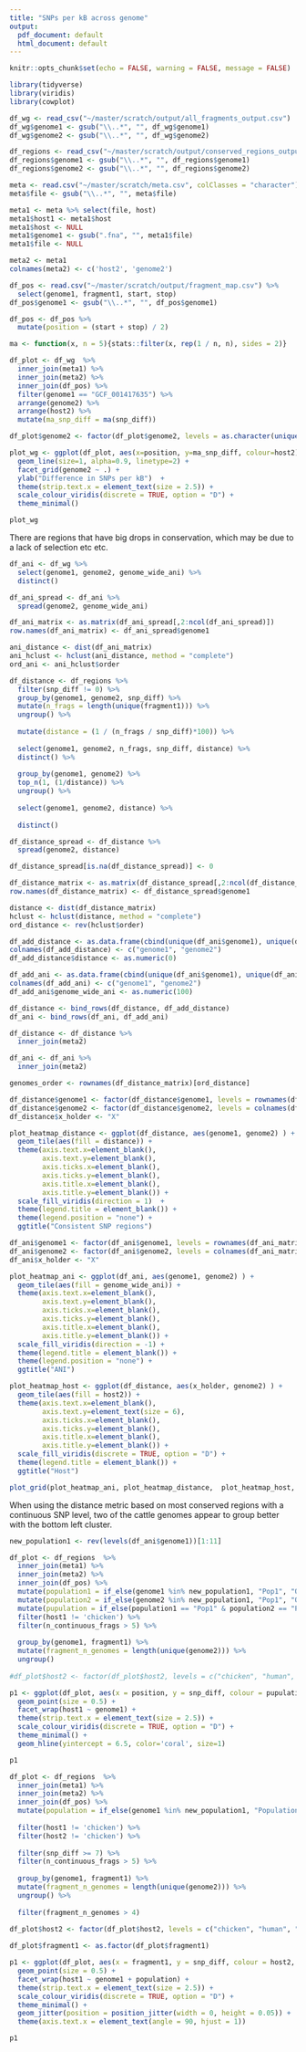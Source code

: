 ```yaml
---
title: "SNPs per kB across genome"
output:
  pdf_document: default
  html_document: default
---
```


```r
knitr::opts_chunk$set(echo = FALSE, warning = FALSE, message = FALSE)
```

```r
library(tidyverse)
library(viridis)
library(cowplot)
```

```r
df_wg <- read_csv("~/master/scratch/output/all_fragments_output.csv")
df_wg$genome1 <- gsub("\\..*", "", df_wg$genome1)
df_wg$genome2 <- gsub("\\..*", "", df_wg$genome2)

df_regions <- read_csv("~/master/scratch/output/conserved_regions_output.csv")
df_regions$genome1 <- gsub("\\..*", "", df_regions$genome1)
df_regions$genome2 <- gsub("\\..*", "", df_regions$genome2)
```

```r
meta <- read.csv("~/master/scratch/meta.csv", colClasses = "character")
meta$file <- gsub("\\..*", "", meta$file)

meta1 <- meta %>% select(file, host)
meta1$host1 <- meta1$host
meta1$host <- NULL
meta1$genome1 <- gsub(".fna", "", meta1$file)
meta1$file <- NULL

meta2 <- meta1
colnames(meta2) <- c('host2', 'genome2')

df_pos <- read.csv("~/master/scratch/output/fragment_map.csv") %>%
  select(genome1, fragment1, start, stop)
df_pos$genome1 <- gsub("\\..*", "", df_pos$genome1)

df_pos <- df_pos %>%
  mutate(position = (start + stop) / 2)
```

```r
ma <- function(x, n = 5){stats::filter(x, rep(1 / n, n), sides = 2)}

df_plot <- df_wg  %>%
  inner_join(meta1) %>%
  inner_join(meta2) %>%
  inner_join(df_pos) %>%
  filter(genome1 == "GCF_001417635") %>%
  arrange(genome2) %>%
  arrange(host2) %>%
  mutate(ma_snp_diff = ma(snp_diff)) 

df_plot$genome2 <- factor(df_plot$genome2, levels = as.character(unique(df_plot$genome2)))
```

```r
plot_wg <- ggplot(df_plot, aes(x=position, y=ma_snp_diff, colour=host2)) +
  geom_line(size=1, alpha=0.9, linetype=2) + 
  facet_grid(genome2 ~ .) +
  ylab("Difference in SNPs per kB")  +
  theme(strip.text.x = element_text(size = 2.5)) + 
  scale_colour_viridis(discrete = TRUE, option = "D") +
  theme_minimal()

plot_wg
```

There are regions that have big drops in conservation, which may be due to a lack of selection etc etc. 

```r
df_ani <- df_wg %>%
  select(genome1, genome2, genome_wide_ani) %>%
  distinct()

df_ani_spread <- df_ani %>%
  spread(genome2, genome_wide_ani)

df_ani_matrix <- as.matrix(df_ani_spread[,2:ncol(df_ani_spread)])  
row.names(df_ani_matrix) <- df_ani_spread$genome1

ani_distance <- dist(df_ani_matrix)
ani_hclust <- hclust(ani_distance, method = "complete")
ord_ani <- ani_hclust$order
```

```r
df_distance <- df_regions %>%
  filter(snp_diff != 0) %>%
  group_by(genome1, genome2, snp_diff) %>%
  mutate(n_frags = length(unique(fragment1))) %>%
  ungroup() %>% 
  
  mutate(distance = (1 / (n_frags / snp_diff)*100)) %>%
  
  select(genome1, genome2, n_frags, snp_diff, distance) %>%
  distinct() %>%
  
  group_by(genome1, genome2) %>%
  top_n(1, (1/distance)) %>%
  ungroup() %>%
  
  select(genome1, genome2, distance) %>%
  
  distinct() 

df_distance_spread <- df_distance %>%
  spread(genome2, distance)

df_distance_spread[is.na(df_distance_spread)] <- 0

df_distance_matrix <- as.matrix(df_distance_spread[,2:ncol(df_distance_spread)])  
row.names(df_distance_matrix) <- df_distance_spread$genome1

distance <- dist(df_distance_matrix) 
hclust <- hclust(distance, method = "complete")
ord_distance <- rev(hclust$order)
```

```r
df_add_distance <- as.data.frame(cbind(unique(df_ani$genome1), unique(df_ani$genome1)))
colnames(df_add_distance) <- c("genome1", "genome2")
df_add_distance$distance <- as.numeric(0)

df_add_ani <- as.data.frame(cbind(unique(df_ani$genome1), unique(df_ani$genome1)))
colnames(df_add_ani) <- c("genome1", "genome2")
df_add_ani$genome_wide_ani <- as.numeric(100)

df_distance <- bind_rows(df_distance, df_add_distance)
df_ani <- bind_rows(df_ani, df_add_ani)

df_distance <- df_distance %>%
  inner_join(meta2)

df_ani <- df_ani %>%
  inner_join(meta2)
```

```r
genomes_order <- rownames(df_distance_matrix)[ord_distance]

df_distance$genome1 <- factor(df_distance$genome1, levels = rownames(df_distance_matrix)[ord_distance])
df_distance$genome2 <- factor(df_distance$genome2, levels = colnames(df_distance_matrix)[ord_distance])
df_distance$x_holder <- "X"

plot_heatmap_distance <- ggplot(df_distance, aes(genome1, genome2) ) +
  geom_tile(aes(fill = distance)) +
  theme(axis.text.x=element_blank(),
        axis.text.y=element_blank(),
        axis.ticks.x=element_blank(),
        axis.ticks.y=element_blank(), 
        axis.title.x=element_blank(),
        axis.title.y=element_blank()) +
  scale_fill_viridis(direction = 1)  + 
  theme(legend.title = element_blank()) + 
  theme(legend.position = "none") +
  ggtitle("Consistent SNP regions")

df_ani$genome1 <- factor(df_ani$genome1, levels = rownames(df_ani_matrix)[ord_distance])
df_ani$genome2 <- factor(df_ani$genome2, levels = colnames(df_ani_matrix)[ord_distance])
df_ani$x_holder <- "X"

plot_heatmap_ani <- ggplot(df_ani, aes(genome1, genome2) ) +
  geom_tile(aes(fill = genome_wide_ani)) +
  theme(axis.text.x=element_blank(),
        axis.text.y=element_blank(),
        axis.ticks.x=element_blank(),
        axis.ticks.y=element_blank(), 
        axis.title.x=element_blank(),
        axis.title.y=element_blank()) +
  scale_fill_viridis(direction = -1) + 
  theme(legend.title = element_blank()) + 
  theme(legend.position = "none") +
  ggtitle("ANI")

plot_heatmap_host <- ggplot(df_distance, aes(x_holder, genome2) ) +
  geom_tile(aes(fill = host2)) +
  theme(axis.text.x=element_blank(),
        axis.text.y=element_text(size = 6),
        axis.ticks.x=element_blank(),
        axis.ticks.y=element_blank(), 
        axis.title.x=element_blank(),
        axis.title.y=element_blank()) + 
  scale_fill_viridis(discrete = TRUE, option = "D") + 
  theme(legend.title = element_blank()) +
  ggtitle("Host")

plot_grid(plot_heatmap_ani, plot_heatmap_distance,  plot_heatmap_host, rel_widths = c(3,3,2), ncol = 3)
```


When using the distance metric based on most conserved regions with a continuous SNP level, two of the cattle genomes appear to group better with the bottom left cluster. 

```r
new_population1 <- rev(levels(df_ani$genome1))[1:11]
```

```r
df_plot <- df_regions  %>%
  inner_join(meta1) %>%
  inner_join(meta2) %>%
  inner_join(df_pos) %>%
  mutate(population1 = if_else(genome1 %in% new_population1, "Pop1", "Other")) %>%
  mutate(population2 = if_else(genome2 %in% new_population1, "Pop1", "Other")) %>%
  mutate(pupulation = if_else(population1 == "Pop1" & population2 == "Pop1", "same", "different")) %>%
  filter(host1 != 'chicken') %>%
  filter(n_continuous_frags > 5) %>%
  
  group_by(genome1, fragment1) %>%
  mutate(fragment_n_genomes = length(unique(genome2))) %>%
  ungroup()  
  
#df_plot$host2 <- factor(df_plot$host2, levels = c("chicken", "human", "cattle"))
```

```r
p1 <- ggplot(df_plot, aes(x = position, y = snp_diff, colour = pupulation)) +
  geom_point(size = 0.5) +
  facet_wrap(host1 ~ genome1) +
  theme(strip.text.x = element_text(size = 2.5)) + 
  scale_colour_viridis(discrete = TRUE, option = "D") +
  theme_minimal() +
  geom_hline(yintercept = 6.5, color='coral', size=1)

p1
```


```r
df_plot <- df_regions  %>%
  inner_join(meta1) %>%
  inner_join(meta2) %>%
  inner_join(df_pos) %>%
  mutate(population = if_else(genome1 %in% new_population1, "Population1", "Population2")) %>%
  
  filter(host1 != 'chicken') %>%
  filter(host2 != 'chicken') %>%
  
  filter(snp_diff >= 7) %>%
  filter(n_continuous_frags > 5) %>%
  
  group_by(genome1, fragment1) %>%
  mutate(fragment_n_genomes = length(unique(genome2))) %>%
  ungroup() %>%
 
  filter(fragment_n_genomes > 4)
  
df_plot$host2 <- factor(df_plot$host2, levels = c("chicken", "human", "cattle", "NA"))

```

```r
df_plot$fragment1 <- as.factor(df_plot$fragment1)

p1 <- ggplot(df_plot, aes(x = fragment1, y = snp_diff, colour = host2, shape = genome2)) +
  geom_point(size = 0.5) +
  facet_wrap(host1 ~ genome1 + population) +
  theme(strip.text.x = element_text(size = 2.5)) + 
  scale_colour_viridis(discrete = TRUE, option = "D") +
  theme_minimal() +
  geom_jitter(position = position_jitter(width = 0, height = 0.05)) + 
  theme(axis.text.x = element_text(angle = 90, hjust = 1))

p1
```